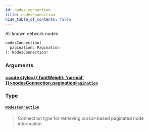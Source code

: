 ```yaml
---
id: nodes-connection
title: nodesConnection
hide_table_of_contents: false
---
```








All known network nodes

```graphql
nodesConnection(
  pagination: Pagination
): NodesConnection!
```


### Arguments

#### [<code style={{ fontWeight: 'normal' }}>nodesConnection.<b>pagination</b></code>](#)<Bullet />[`Pagination`](/testnet/api/graphql/inputs/pagination) <Badge class="secondary" text="input"/>
> 
> 

### Type

#### [`NodesConnection`](/testnet/api/graphql/objects/nodes-connection) <Badge class="secondary" text="object"/>
> Connection type for retrieving cursor-based paginated node information
> 





